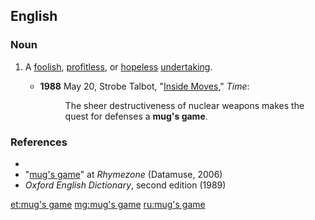 ==English==

===Noun===
{{en-noun|head=[[mug]][['s]] [[game]]|mugs' games}}

# {{context|idiomatic|lang=en}} A [[foolish]], [[profitless]], or [[hopeless]] [[undertaking]].
#* '''1988''' May 20, Strobe Talbot, "[http://www.time.com/time/magazine/article/0,9171,967507,00.html Inside Moves]," ''Time'':
#*: The sheer destructiveness of nuclear weapons makes the quest for defenses a '''mug's game'''.

===References===
*{{R:Dictionary.com}}
*"[http://www.rhymezone.com/r/rhyme.cgi?Word=mug's_game mug's game]" at ''Rhymezone'' (Datamuse, 2006)
* ''Oxford English Dictionary'', second edition (1989)

[[et:mug's game]]
[[mg:mug's game]]
[[ru:mug's game]]